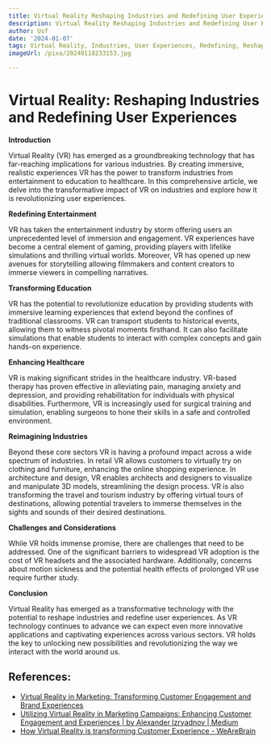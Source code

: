 ```yaml
---
title: Virtual Reality Reshaping Industries and Redefining User Experiences
description: Virtual Reality Reshaping Industries and Redefining User Experiences
author: Usf
date: '2024-01-07'
tags: Virtual Reality, Industries, User Experiences, Redefining, Reshaping
imageUrl: /pixa/20240118233153.jpg

---
```

# Virtual Reality: Reshaping  Industries and Redefining  User Experiences

**Introduction**

Virtual Reality (VR) has emerged as a  groundbreaking technology that has far-reaching implications for  various industries. By creating immersive, realistic experiences VR has the power to  transform industries from entertainment to education  to healthcare. In this comprehensive article, we delve into the transformative impact of VR  on industries and explore how  it is revolutionizing user experiences.

**Redefining Entertainment**

VR has taken the entertainment industry  by storm offering users an unprecedented level of immersion and engagement. VR experiences have become a  central element of gaming, providing players with lifelike simulations and thrilling virtual worlds. Moreover, VR has opened up new avenues for storytelling allowing filmmakers and content creators to immerse viewers in compelling narratives.

**Transforming Education**

VR has the potential  to revolutionize  education  by providing students with immersive learning experiences that extend beyond the confines of traditional classrooms. VR can transport students to historical events, allowing them to witness pivotal moments firsthand. It can also  facilitate simulations that enable students to interact  with complex concepts and  gain hands-on experience.

**Enhancing Healthcare**

VR is making significant strides in the healthcare industry. VR-based therapy has  proven effective in alleviating pain, managing anxiety and depression, and providing rehabilitation for  individuals with physical disabilities. Furthermore, VR is increasingly used for surgical training and simulation, enabling surgeons to hone their skills in a safe and  controlled environment.

**Reimagining Industries**

Beyond these core sectors  VR is having a profound impact across a wide spectrum of industries. In retail VR allows customers to virtually  try on clothing and furniture, enhancing the online shopping  experience. In architecture and design, VR enables architects and designers to visualize and manipulate 3D models, streamlining the design process. VR is also transforming the travel and tourism industry by offering virtual tours  of destinations, allowing potential travelers to immerse themselves in the sights and sounds of their desired destinations.

**Challenges and Considerations**

While VR  holds immense promise, there are challenges that need to be addressed. One of the significant barriers to  widespread VR adoption is the cost of VR headsets and the associated hardware. Additionally,  concerns about  motion sickness  and the potential health effects of prolonged VR  use  require  further study.

**Conclusion**

Virtual Reality has emerged as a  transformative technology  with the potential to reshape industries and redefine  user experiences. As VR technology continues to advance we can expect even more innovative applications  and captivating experiences  across various sectors. VR holds the key to unlocking new possibilities and revolutionizing  the way we  interact with the  world  around us.

## References:
- [Virtual Reality in Marketing: Transforming Customer Engagement and Brand Experiences](https://www.mediummultimedia.com/en/marketing-usa/how-does-vr-affect-marketing/)
- [Utilizing Virtual Reality in Marketing Campaigns: Enhancing Customer Engagement and Experiences | by Alexander Izryadnov | Medium](https://medium.com/@alexanderizryadnov/utilizing-virtual-reality-in-marketing-campaigns-enhancing-customer-engagement-and-experiences-ec13f2c90506)
- [How Virtual Reality is transforming Customer Experience - WeAreBrain](https://wearebrain.com/blog/virtual-reality-and-customer-experience/)
